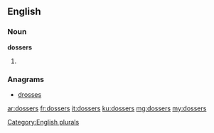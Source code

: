 ==English==

===Noun===
'''dossers'''

# {{plural of|dosser}}

===Anagrams===
* [[drosses#English|drosses]]

[[Category:English plurals]]

[[ar:dossers]]
[[fr:dossers]]
[[it:dossers]]
[[ku:dossers]]
[[mg:dossers]]
[[my:dossers]]